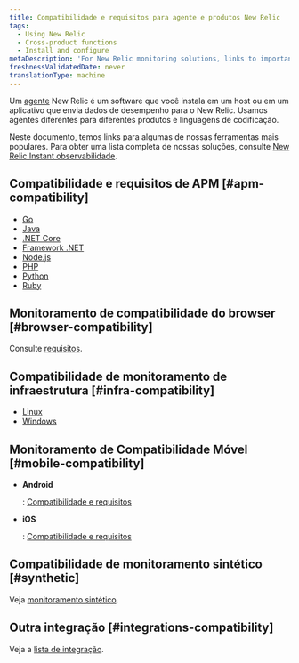 ```yaml
---
title: Compatibilidade e requisitos para agente e produtos New Relic
tags:
  - Using New Relic
  - Cross-product functions
  - Install and configure
metaDescription: 'For New Relic monitoring solutions, links to important compatibility and requirements documentation.'
freshnessValidatedDate: never
translationType: machine
---
```


Um [agente](/docs/using-new-relic/welcome-new-relic/get-started/glossary#agent) New Relic é um software que você instala em um host ou em um aplicativo que envia dados de desempenho para o New Relic. Usamos agentes diferentes para diferentes produtos e linguagens de codificação.

Neste documento, temos links para algumas de nossas ferramentas mais populares. Para obter uma lista completa de nossas soluções, consulte [New Relic Instant observabilidade](https://newrelic.com/instant-observability/).

## Compatibilidade e requisitos de APM [#apm-compatibility]

* [Go](/docs/agents/go-agent/get-started/go-agent-compatibility-requirements)
* [Java](/docs/compatibility-requirements-java-agent)
* [.NET Core](/docs/agents/net-agent/installation/compatibility-requirements-net-core-agent)
* [Framework .NET](/docs/agents/net-agent/getting-started/compatibility-requirements-net-agent)
* [Node.js](/docs/agents/nodejs-agent/getting-started/compatibility-requirements-nodejs-agent)
* [PHP](/docs/agents/php-agent/getting-started/php-agent-compatibility-requirements)
* [Python](/docs/agents/python-agent/getting-started/compatibility-requirements-python-agent)
* [Ruby](/docs/agents/ruby-agent/getting-started/new-relic-ruby#compat)

## Monitoramento de compatibilidade do browser [#browser-compatibility]

Consulte [<InlinePopover type="browser"/>requisitos](/docs/browser/new-relic-browser/getting-started/compatibility-requirements-browser-monitoring).

## Compatibilidade de monitoramento de infraestrutura [#infra-compatibility]

* [Linux](/docs/infrastructure/new-relic-infrastructure/getting-started/compatibility-requirements-new-relic-infrastructure)
* [Windows](/docs/infrastructure/new-relic-infrastructure/getting-started/compatibility-requirements-new-relic-infrastructure)

## Monitoramento de Compatibilidade Móvel [#mobile-compatibility]

* <DoNotTranslate>**Android**</DoNotTranslate>

  : [Compatibilidade e requisitos](/docs/mobile-monitoring/new-relic-mobile-android/get-started/new-relic-android-compatibility-requirements)

* <DoNotTranslate>**iOS**</DoNotTranslate>

  : [Compatibilidade e requisitos](/docs/mobile-monitoring/new-relic-mobile-ios/get-started/new-relic-ios-compatibility-requirements)

## Compatibilidade de monitoramento sintético [#synthetic]

Veja [monitoramento sintético](/docs/synthetics/new-relic-synthetics/getting-started/introduction-new-relic-synthetics#compatibility).

## Outra integração [#integrations-compatibility]

Veja a [lista de integração](https://newrelic.com/instant-observability).